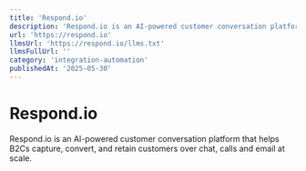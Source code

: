 ```yaml
---
title: 'Respond.io'
description: 'Respond.io is an AI-powered customer conversation platform that helps B2Cs capture, convert, and retain customers over chat, calls and email at scale.'
url: 'https://respond.io'
llmsUrl: 'https://respond.io/llms.txt'
llmsFullUrl: ''
category: 'integration-automation'
publishedAt: '2025-05-30'
---
```


# Respond.io

Respond.io is an AI-powered customer conversation platform that helps B2Cs capture, convert, and retain customers over chat, calls and email at scale.
